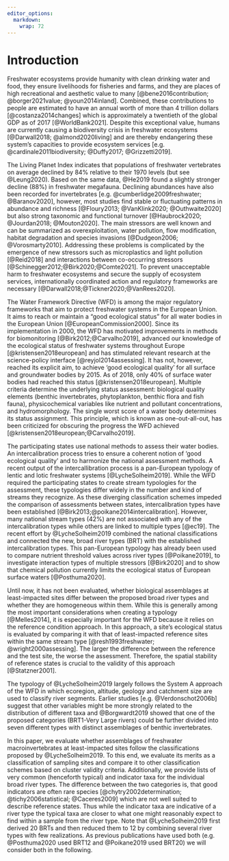 ```yaml
---
editor_options: 
  markdown: 
    wrap: 72
---
```


# Introduction
<!-- Freshwater ecosystems need regulatory oversight -->
Freshwater ecosystems provide humanity with clean drinking water and food, they ensure livelihoods for fisheries and farms, and they are places of high recreational and aesthetic value to many [@bene2016contribution; @borger2021value; @youn2014inland]. 
Combined, these contributions to people are estimated to have an annual worth of more than 4 trillion dollars [@costanza2014changes] which is approximately a twentieth of the global GDP as of 2017 [@WorldBank2021]. 
Despite this exceptional value, humans are currently causing a biodiversity crisis in freshwater ecosystems [@Darwall2018; @almond2020living] and are thereby endangering these system's capacities to provide ecosystem services [e.g. @cardinale2011biodiversity; @Duffy2017; @Grizzetti2019].   

The Living Planet Index indicates that populations of freshwater vertebrates on average declined by 84% relative to their 1970 levels (but see @Leung2020).
Based on the same data, @He2019 found a slightly stronger decline (88%) in freshwater megafauna. 
Declining abundances have also been recorded for invertebrates [e.g. @cumberlidge2009freshwater;  @Baranov2020], however, most studies find stable or fluctuating patterns in abundance and richness [@Floury2013; @VanKlink2020; @Outhwaite2020] but also strong taxonomic and functional turnover [@Haubrock2020; @Jourdan2018; @Mouton2020]. 
<!-- lake phytoplankton blooms are becoming more common [@Ho2019]  -->
The main stressors are well known and can be summarized as overexploitation, water pollution, flow modification, habitat degradation and species invasions [@Dudgeon2006; @Vorosmarty2010].
Addressing these problems is complicated by the emergence of new stressors such as microplastics and light pollution [@Reid2018] and interactions between co-occurring stressors [@Schinegger2012;@Birk2020;@Comte2021].
<!-- A decreasing ecological status of freshwater ecosystems can reduce their capacity to provide ecosystem services [@Culhane2019].  -->
To prevent unacceptable harm to freshwater ecosystems and secure the supply of ecosystem services, internationally coordinated action and regulatory frameworks are necessary [@Darwall2018;@Tickner2020;@VanRees2020].

<!-- WFD       -->

The Water Framework Directive (WFD) is among the major regulatory frameworks that aim to protect freshwater systems in the European Union.
<!-- The Water Framework directive (WFD) is one of four directives that aim to protect freshwater biodiversity in the European Union.              -->
It aims to reach or maintain a "good ecological status" for all water bodies in the European Union [@EuropeanCommission2000]. 
Since its implementation in 2000, the WFD has motivated improvements in methods for biomonitoring [@Birk2012;@Carvalho2019], advanced our knowledge of the ecological status of freshwater systems throughout Europe [@kristensen2018european] and has stimulated relevant research at the science-policy interface [@reyjol2014assessing].
It has not, however, reached its explicit aim, to achieve 'good ecological quality' for all surface and groundwater bodies by 2015.
<!-- However, it has missed the target to achieve good water quality for all surface and groundwater bodies by 2015.-->
As of 2018, only 40% of surface water bodies had reached this status [@kristensen2018european].
Multiple criteria determine the underlying status assessment: biological quality elements (benthic invertebrates, phytoplankton, benthic flora and fish fauna), physicochemical variables like nutrient and pollutant concentrations, and hydromorphology. 
The single worst score of a water body determines its status assignment. 
This principle, which is known as one-out-all-out, has been criticized for obscuring the progress the WFD achieved [@kristensen2018european;@Carvalho2019].  

The participating states use national methods to assess their water bodies.
An intercalibration process tries to ensure a coherent notion of 'good ecological quality' and to harmonize the national assessment methods.
<!-- A river that would receive good status in one country should receive the same status if it would hypothetically be in another country. -->
<!-- The assessment of water quality is done with national methods but efforts to intercalibrate them internationally are ongoing.                -->
<!-- This intercalibration process aims to create a coherent concept of "good ecological quality" across the EU-member states.   -->
<!-- ### LS Typology      -->
A recent output of the intercallibration process is a pan-European typology of lentic and lotic freshwater systems [@LycheSolheim2019]. 
While the WFD required the participating states to create stream typologies for the assessment, these typologies differ widely in the number and kind of streams they recognize. 
As these diverging classification schemes impeded the comparison of assessments between states, intercalibration types have been established [@Birk2013;@poikane2014intercalibration].
<!-- This made it harder to compare streams in different counties, and intercalibration types had been establishes earlier [@Birk2013;@poikane2014intercalibration]. -->
However, many national stream types (42%) are not associated with any of the intercalibration types while others are linked to multiple types [@ec19].
The recent effort by @LycheSolheim2019 combined the national classifications and connected the new, broad river types (BRT) with the established intercalibration types. 
This pan-European typology has already been used to compare nutrient threshold values across river types [@Poikane2019], to investigate interaction types of multiple stressors [@Birk2020] and to show that chemical pollution currently limits the ecological status of European surface waters [@Posthuma2020].  

<!-- Not biologically validated  -->
Until now, it has not been evaluated, whether biological assemblages at least-impacted sites differ between the proposed broad river types and whether they are homogeneous within them.
While this is generally among the most important considerations when creating a typology [@Melles2014], it is especially important for the WFD because it relies on the reference condition approach.
In this approach, a site's ecological status is evaluated by comparing it with that of least-impacted reference sites within the same stream type [@resh1993freshwater; @wright2000assessing].
The larger the difference between the reference and the test site, the worse the assessment.
Therefore, the spatial stability of reference states is crucial to the validity of this approach [@Statzner2001].

The typology of @LycheSolheim2019 largely follows the System A approach of the WFD in which ecoregion, altitude, geology and catchment size are used to classify river segments. 
Earlier studies [e.g. @Verdonschot2006b] suggest that other variables might be more strongly related to the distribution of different taxa and @Borgwardt2019 showed that one of the proposed categories (BRT1-Very Large rivers) could be further divided into seven different types with distinct assemblages of benthic invertebrates.

<!-- What we did  -->
In this paper, we evaluate whether assemblages of freshwater macroinvertebrates at least-impacted sites follow the classifications proposed by @LycheSolheim2019. 
To this end, we evaluate its merits as a classification of sampling sites and compare it to other classification schemes based on cluster validity criteria. 
Additionally, we provide lists of very common (henceforth typical) and indicator taxa for the individual broad river types. 
The difference between the two categories is, that good indicators are often rare species [@chytry2002determination; @tichy2006statistical; @Caceres2009] which are not well suited to describe reference states. 
Thus while the indicator taxa are indicative of a river type the typical taxa are closer to what one might reasonably expect to find within a sample from the river type. 
Note that @LycheSolheim2019 first derived 20 BRTs and then reduced them to 12 by combining several river types with few realizations.
As previous publications have used both (e.g. @Posthuma2020 used BRT12 and @Poikane2019 used BRT20) we will consider both in the following. 

<!-- 
Comment Ralf  
regionales scenarien bioassessment

--> 